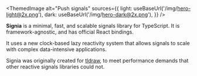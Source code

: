 
<ThemedImage
	alt="Push signals"
	sources={{
		light: useBaseUrl('/img/hero-light@2x.png'),
		dark: useBaseUrl('/img/hero-dark@2x.png'),
	}}
/>

**Signia** is a minimal, fast, and scalable signals library for TypeScript. It is framework-agnostic, and has official React bindings.

It uses a new clock-based lazy reactivity system that allows signals to scale with complex data-intensive applications.

Signia was originally created for [tldraw](https://beta.tldraw.com), to meet performance demands that other reactive signals libraries could not.
